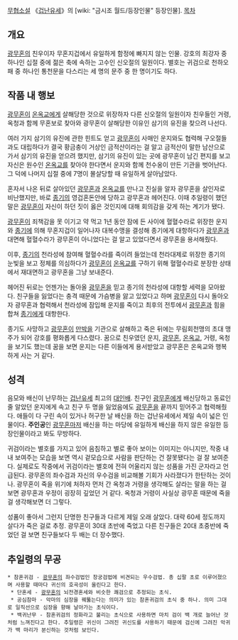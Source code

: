 [[무협소설]] 《[[겁난유세]]》의 [wiki: "금시조 월드/등장인물" 등장인물].
[[목차]]
== 개요 ==
[[광무혼]]의 친우이자 무혼지겁에서 유일하게 함정에 빠지지 않는 인물. 강호의 최강자 중 하나인 십절 중에 젊은 축에 속하는 고수인 신오절의 일원이다. 별호는 귀검으로 천하오패 중 하나인 통천문을 다스리는 세 명의 문주 중 한 명이기도 하다.

== 작품 내 행보 ==
[[광무혼]]이 [[온옥교]]에게 살해당한 것으로 위장하자 다른 신오절의 일원이자 친우들인 거령, 옥청과 함께 무혼보로 찾아와 광무혼이 살해당한 이유인 삼기의 유진을 찾으려 나선다.

여러 가지 삼기의 유진에 관한 힌트도 얻고 [[광무혼]]이 사매인 운지와도 협력해 구오절들과도 대립하다가 결국 황금충이 거상인 금적산이라는 걸 알고 금적산이 말한 남산으로 가서 삼기의 유진을 얻으려 했지만, 삼기의 유진이 있는 곳에 광무혼이 남긴 편지를 보고 자신은 원수인 [[온옥교]]를 찾아야 한다면서 운지와 함께 천수옹이 만든 기관을 벗어난다. 그 덕에 나머지 십절 중에 7명이 몰살당할 때 유일하게 살아남았다.

혼자서 나온 뒤로 살아있던 [[광무혼]]과 [[온옥교]]를 만나고 진실을 알자 광무혼을 살인자로 비난했지만, 바로 [[종기]]의 영겁혼돈안에 당하고 광무혼과 헤어진다. 이때 추일령이 했던 말은 [[광무혼]]이 자신이 하던 짓이 옳은 것인지에 대해 회의감을 갖게 하는 계기가 됐다.

[[광무혼]]이 죄책감을 못 이기고 약 먹고 1년 동안 잠에 든 사이에 혈혈수라로 위장한 운지와 [[종기]]에 의해 무혼지겁이 일어나자 대복수맹을 결성해 종기에게 대항하다가 [[광무혼]]과 대면해 혈혈수라가 광무혼이 아니었다는 걸 알고 있었다면서 광무혼을 용서해줬다.

이후, [[종기]]의 천라성에 참여해 혈혈수라를 죽이려 들었는데 천라대제로 위장한 종기의 눈빛을 보고 정체를 의심하다가 [[광무혼]]이 [[온옥교]]를 구하기 위해 혈혈수라로 분장한 상태에서 재대면하고 광무혼을 그냥 보내준다.

헤어진 뒤로는 언젠가는 돌아올 [[광무혼]]을 믿고 종기의 천라성에 대항할 세력을 모아왔다. 친구들을 잃었다는 충격 때문에 가슴병을 앓고 있었다고 하며 [[광무혼]]이 다시 돌아오자 광무혼과 협력해서 천라성에 잠입해 운지를 죽이고 최후의 전투에서 [[광무혼]]과 힘을 합쳐 [[종기]]에게 대항한다.

종기도 사망하고 [[광무혼]]이 [[만박]]을 기관으로 살해하고 죽은 뒤에는 무림회천맹의 초대 맹주가 되어 강호를 평화롭게 다스렸다. 꿈으로 친우였던 운지, [[광무혼]], [[온옥교]], 거령, 옥청을 보기도 했는데 꿈을 보면 운지는 다른 이들에게 용서받았고 광무혼은 온옥교와 행복하게 사는 거 같다. 

== 성격 ==
음모와 배신이 난무하는 [[겁난유세]] 최고의 [[대인배]]. 친구인 [[광무혼]]에게 배신당하고 동료인 줄 알았던 운지에게 속고 친구 두 명을 잃었음에도 [[광무혼]]을 끝까지 믿어주고 협력해줬다. 애들이 다 구린 속이 있거나 허구한 날 배신을 하는 겁난유세에서 제일 속이 넓은 인물이다. '''주인공'''인 [[광무혼]]마저 배신을 하는 마당에 유일하게 배신을 하지 않은 유일한 등장인물이라고 봐도 무방하다.

귀검이라는 별호를 가지고 있어 음침하고 별로 좋아 보이는 이미지는 아니지만, 작중 내내 보여주는 모습을 보면 역시 겉모습으로 사람을 판단하는 건 잘못됐다는 걸 잘 보여준다. 실제로도 작중에서 귀검이라는 별호에 전혀 어울리지 않는 성품을 가진 군자라고 언급된다. 광무혼의 좌수검과 자신의 우수검을 비교해볼 기회가 사라졌다가 한탄하는 것이나. 광무혼이 죽을 위기에 처하자 먼저 간 옥청과 거령을 생각해도 살라는 말을 하는 걸 보면 광무혼과 우정이 굉장히 깊었던 거 같다. 옥청과 거령이 사실상 광무혼 때문에 죽을 걸 생각해보면 더 그렇다. 

성품이 좋아서 그런지 단명한 친구들과 다르게 제일 오래 살았다. 대략 60세 정도까지 살다가 죽은 걸로 추정. 광무혼이 30대 초반에 죽었고 다른 친구들은 20대 초중반에 죽었던 걸 보면 친구들보다  두 배는 더 장수했다.

== 추일령의 무공 ==
 * 참혼귀검 - [[광무혼]]의 좌수검법인 창궁검법에 비견되는 우수검법. 총 십팔 초로 이루어졌으며 사용할 때마다 귀신의 호곡성이 울린다고 한다.
  * 단혼세 - [[광무혼]]의 뇌전경혼세와 비슷한 쾌검으로 추정되는 초식.
  * 공심참마 - 악마의 심장을 꿰뚫는다는 의미가 있는 참혼귀검의 초식 중 하나. 의미 그대로 일직선으로 심장을 향해 날아가는 초식이다.
  * 백귀난무 - 참혼귀검의 정화라고 불리는 초식으로 사용하면 마치 검이 백 개로 늘어난 것처럼 느껴진다고 한다. 추일령은 귀신이 그려진 귀신도를 사용하기 때문에 검신에 그려진 악귀가 백 마리가 분신하는 것처럼 보인다.
